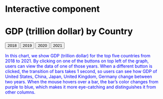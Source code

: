 # Interactive component

<meta charset="utf-8">
<title>GroupFinalWork></title>
<style type="text/css">
   h1 {color:black;}  /* CSS styling */
   p {color:blue;}
</style>
<body>
<!-- Load d3.js -->
<script src="https://d3js.org/d3.v7.js"></script>
<h1>GDP (trillion dollar) by Country </h1>
 </h3>
<!-- Add buttons -->
<button onclick="update(data1)">2018 </button>
<button onclick="update(data2)">2019 </button>
<button onclick="update(data3)">2020 </button>
<button onclick="update(data4)">2021 </button>


<!-- Create a div where the graph will take place -->
<div id="d3try" ></div>
<script>
// create  data_set
var data1 = [ 
   {Category: "USA", value: 20.52},
   {Category: "CHN", value: 13.89},
   {Category: "JPN", value: 5.04},
   {Category: "DEU", value: 3.98},
   {Category: "GBR", value: 2.90},
];

var data2 = [
   {Category: "USA", value: 21.37},
   {Category: "CHN", value: 14.28},
   {Category: "JPN", value: 5.12},
   {Category: "DEU", value: 3.89},
   {Category: "GBR", value: 2.88},
];

var data3 = [
   {Category: "USA", value: 20.89},
   {Category: "CHN", value: 14.69},
   {Category: "JPN", value: 5.04},
   {Category: "DEU", value: 3.85},
   {Category: "GBR", value: 2.76},
   ];

var data4 = [
   {Category: "USA", value: 23.00},
   {Category: "CHN", value: 17.74},
   {Category: "JPN", value: 4.94},
   {Category: "DEU", value: 4.22},
   {Category: "GBR", value: 3.19},
   ];



// set the dimensions and margins of the graph
var margin = {top: 30, right: 10, bottom: 70, left: 60},
    width = 800 - margin.left - margin.right,
    height = 450 - margin.top - margin.bottom;

// append the svg object to the body of the page
var svg = d3.select("#d3try")
  .append("svg")
    .attr("width", width + margin.left + margin.right)
    .attr("height", height + margin.top + margin.bottom)
  .append("g")
    .attr("transform",
          "translate(" + margin.left + "," + margin.top + ")")
   .append("g", id ='circ');
  
// Initialize the X axis
var x = d3.scaleBand()
  .range([ 0, width ])
  .padding(0.2);
var xAxis = svg.append("g")
  .attr("transform", "translate(0," + height + ")")

// Initialize the Y axis
var y = d3.scaleLinear()
  .range([ height, 0]);
var yAxis = svg.append("g")
  .attr("class", "myYaxis")

// A function that create / update the plot for a given variable:
function update(data) {

  // Update the X axis
  x.domain(data.map(function(d) { return d.Category; }))
  xAxis.call(d3.axisBottom(x))

  // Update the Y axis
  y.domain([0, 25]);
  yAxis.transition().duration(1000).call(d3.axisLeft(y));

  // Create the u variable
  var u = svg.selectAll("rect")
    .data(data)

  u
    .enter()
    .append("rect") // Add a new rect for each new elements
    .merge(u) // get the already existing elements as well
    .transition() // and apply changes to all of them
    .duration(1000)
      .attr("x", function(d) { return x(d.Category); })
      .attr("y", function(d) { return y(d.value); })
      .attr("width", x.bandwidth())
      .attr("height", function(d) { return height - y(d.value); })
      .attr("fill", "#7b6888")

var rect=svg.selectAll("rect").on("mouseover", function() {
               //highlight
                 d3.select(this).style("fill","#2531ba");
                })
            .on("mouseout", function(d) {
                 d3.select(this).style("fill","#7b6888");
                });

  // If less group in the new dataset, I delete the ones not in use anymore
  u
    .exit()
    .remove()
    
      
    
}
update(data1)


</script>
</body>


In this chart, we show GDP (trillion dollar) for the top five countries from 2018 to 2021. By clicking on one of the buttons on top left of the graph, users can view the data of one of those years. When a different button is clicked, the transition of bars takes 1 second, so users can see how GDP of United States, China, Japan, United Kingdom, Germany change between two years. When the mouse hovers over a bar, the bar’s color changes from purple to blue, which makes it more eye-catching and distinguishes it from other columns.